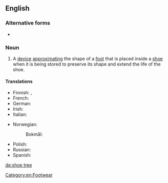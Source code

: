 ==English==

===Alternative forms===
* {{l|en|shoetree}}

===Noun===
{{en-noun}}
{{wikipedia}}

# A [[device]] [[approximating]] the shape of a [[foot]] that is placed inside a [[shoe]] when it is being stored to preserve its shape and extend the life of the shoe.

====Translations====
{{trans-top|device to preserve the shape of a shoe}}
* Finnish: {{t|fi|lepolesti}}, {{t+|fi|lesti}}
* French: {{t+|fr|embauchoir|m}}
* German: {{t|de|Schuhspanner|m}}
* Irish: {{t|ga|brógchrann|m}}
* Italian: {{t|it|tendiscarpe|m}}
{{trans-mid}}
* Norwegian:
*: Bokmål: {{t+|nb|skoblokk|m}}
* Polish: {{t+|pl|prawidło|n}}
* Russian: {{t|ru|растя́жка для о́буви|f|sc=Cyrl}}
* Spanish: {{t+|es|horma|f}}
{{trans-bottom}}

[[Category:en:Footwear]]

[[de:shoe tree]]